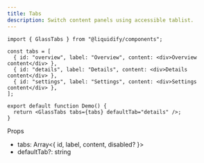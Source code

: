 ```yaml
---
title: Tabs
description: Switch content panels using accessible tablist.
---
```


```tsx live
import { GlassTabs } from "@liquidify/components";

const tabs = [
  { id: "overview", label: "Overview", content: <div>Overview content</div> },
  { id: "details", label: "Details", content: <div>Details content</div> },
  { id: "settings", label: "Settings", content: <div>Settings content</div> },
];

export default function Demo() {
  return <GlassTabs tabs={tabs} defaultTab="details" />;
}
```

Props

- tabs: Array<{ id, label, content, disabled? }>
- defaultTab?: string
